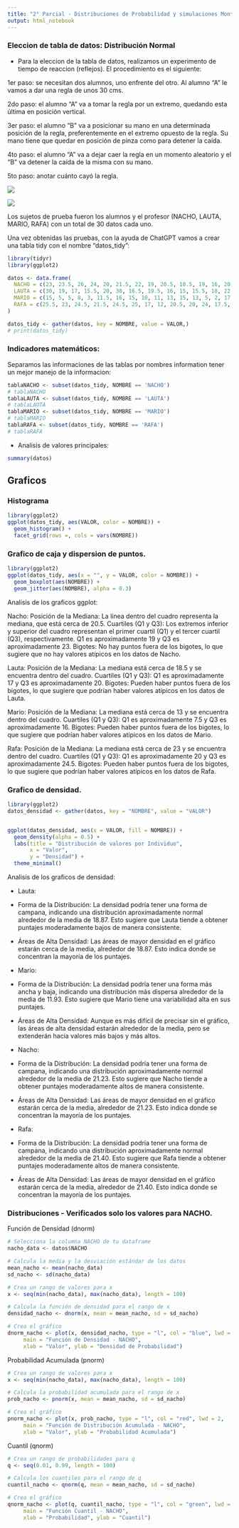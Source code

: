 ```yaml
---
title: "2° Parcial - Distribuciones de Probabilidad y simulaciones Montecarlo - "
output: html_notebook
---
```


### Eleccion de tabla de datos: Distribución Normal

-   Para la eleccion de la tabla de datos, realizamos un experimento de tiempo de reaccion (reflejos). El procedimiento es el siguiente:

1er paso: se necesitan dos alumnos, uno enfrente del otro. Al alumno “A” le vamos a dar una regla de unos 30 cms.

2do paso: el alumno “A” va a tomar la regla por un extremo, quedando esta última en posición vertical. 

3er paso: el alumno “B” va a posicionar su mano en una determinada posición de la regla, preferentemente en el extremo opuesto de la regla. Su mano tiene que quedar en posición de pinza como para detener la caída. 

4to paso: el alumno “A” va a dejar caer la regla en un momento aleatorio y el “B” va detener la caída de la misma con su mano.

5to paso: anotar cuánto cayó la regla. 



![](alumnoA.png)

![](alumnoB.png)

Los sujetos de prueba fueron los alumnos y el profesor (NACHO, LAUTA, MARIO, RAFA) con un total de 30 datos cada uno.

Una vez obtenidas las pruebas, con la ayuda de ChatGPT vamos a crear una tabla tidy con el nombre "datos_tidy": 


```r
library(tidyr)
library(ggplot2)

datos <- data.frame(
  NACHO = c(23, 23.5, 26, 24, 20, 21.5, 22, 19, 20.5, 18.5, 19, 16, 20, 20.5, 29, 24, 24, 21.5, 19, 27, 22, 19, 21.5, 14.5, 17.5, 19, 23, 20.5, 20.5, 16.5),
  LAUTA = c(30, 19, 17, 15.5, 20, 30, 16.5, 19.5, 16, 15, 15.5, 18, 22, 19, 17, 18.5, 18.5, 17, 18, 17, 18, 18, 17.5, 17, 20, 20, 18, 20.5, 14.5, 20),
  MARIO = c(15, 5, 5, 8, 3, 11.5, 16, 15, 10, 11, 13, 15, 13, 5, 2, 17, 19, 10, 7, 25, 11, 3, 5, 17, 12, 19, 17, 4, 19, 12),
  RAFA = c(25.5, 23, 24.5, 21.5, 24.5, 25, 17, 12, 20.5, 20, 24, 17.5, 23.5, 18, 25.5, 25.5, 30, 27.5, 20, 22, 20.5, 24, 23, 24.5, 20.5, 20.5, 23, 20, 18, 24)
)

datos_tidy <- gather(datos, key = NOMBRE, value = VALOR,)
# print(datos_tidy)
```
### Indicadores matemáticos:

Separamos las informaciones de las tablas por nombres information tener un mejor manejo de la informacion:

```r
tablaNACHO <- subset(datos_tidy, NOMBRE == 'NACHO')
# tablaNACHO
tablaLAUTA <- subset(datos_tidy, NOMBRE == 'LAUTA')
# tablaLAUTA
tablaMARIO <- subset(datos_tidy, NOMBRE == 'MARIO')
# tablaMARIO
tablaRAFA <- subset(datos_tidy, NOMBRE == 'RAFA')
# tablaRAFA
```

-   Analisis de valores principales:

```r
summary(datos)
```




## Graficos

### Histograma
```r
library(ggplot2)
ggplot(datos_tidy, aes(VALOR, color = NOMBRE)) +
  geom_histogram() +
  facet_grid(rows =, cols = vars(NOMBRE))
```

### Grafico de caja y dispersion de puntos.

```r
library(ggplot2)
ggplot(datos_tidy, aes(x = "", y = VALOR, color = NOMBRE)) +
  geom_boxplot(aes(NOMBRE)) +
  geom_jitter(aes(NOMBRE), alpha = 0.3)
```
Analisis de los graficos ggplot:

Nacho:
Posición de la Mediana: La línea dentro del cuadro representa la mediana, que está cerca de 20.5.
Cuartiles (Q1 y Q3): Los extremos inferior y superior del cuadro representan el primer cuartil (Q1) y el tercer cuartil (Q3), respectivamente. Q1 es aproximadamente 19 y Q3 es aproximadamente 23.
Bigotes: No hay puntos fuera de los bigotes, lo que sugiere que no hay valores atípicos en los datos de Nacho.

Lauta:
Posición de la Mediana: La mediana está cerca de 18.5 y se encuentra dentro del cuadro.
Cuartiles (Q1 y Q3): Q1 es aproximadamente 17 y Q3 es aproximadamente 20.
Bigotes: Pueden haber puntos fuera de los bigotes, lo que sugiere que podrían haber valores atípicos en los datos de Lauta.

Mario:
Posición de la Mediana: La mediana está cerca de 13 y se encuentra dentro del cuadro.
Cuartiles (Q1 y Q3): Q1 es aproximadamente 7.5 y Q3 es aproximadamente 16.
Bigotes: Pueden haber puntos fuera de los bigotes, lo que sugiere que podrían haber valores atípicos en los datos de Mario.

Rafa:
Posición de la Mediana: La mediana está cerca de 23 y se encuentra dentro del cuadro.
Cuartiles (Q1 y Q3): Q1 es aproximadamente 20 y Q3 es aproximadamente 24.5.
Bigotes: Pueden haber puntos fuera de los bigotes, lo que sugiere que podrían haber valores atípicos en los datos de Rafa.

### Grafico de densidad.

```r
library(ggplot2)
datos_densidad <- gather(datos, key = "NOMBRE", value = "VALOR")


ggplot(datos_densidad, aes(x = VALOR, fill = NOMBRE)) +
  geom_density(alpha = 0.5) +
  labs(title = "Distribución de valores por Individuo",
       x = "Valor",
       y = "Densidad") +
  theme_minimal()
```

Analisis de los graficos de densidad:

- Lauta:
+ Forma de la Distribución: La densidad podría tener una forma de campana, indicando una distribución aproximadamente normal alrededor de la media de 18.87. Esto sugiere que Lauta tiende a obtener puntajes moderadamente bajos de manera consistente.
+ Áreas de Alta Densidad: Las áreas de mayor densidad en el gráfico estarán cerca de la media, alrededor de 18.87. Esto indica donde se concentran la mayoría de los puntajes.

- Mario:
+ Forma de la Distribución: La densidad podría tener una forma más ancha y baja, indicando una distribución más dispersa alrededor de la media de 11.93. Esto sugiere que Mario tiene una variabilidad alta en sus puntajes.
+ Áreas de Alta Densidad: Aunque es más difícil de precisar sin el gráfico, las áreas de alta densidad estarán alrededor de la media, pero se extenderán hacia valores más bajos y más altos.

- Nacho:
+ Forma de la Distribución: La densidad podría tener una forma de campana, indicando una distribución aproximadamente normal alrededor de la media de 21.23. Esto sugiere que Nacho tiende a obtener puntajes moderadamente altos de manera consistente.
+ Áreas de Alta Densidad: Las áreas de mayor densidad en el gráfico estarán cerca de la media, alrededor de 21.23. Esto indica donde se concentran la mayoría de los puntajes.

- Rafa:
- Forma de la Distribución: La densidad podría tener una forma de campana, indicando una distribución aproximadamente normal alrededor de la media de 21.40. Esto sugiere que Rafa tiende a obtener puntajes moderadamente altos de manera consistente.
- Áreas de Alta Densidad: Las áreas de mayor densidad en el gráfico estarán cerca de la media, alrededor de 21.40. Esto indica donde se concentran la mayoría de los puntajes.

### Distribuciones - Verificados solo los valores para NACHO.

Función de Densidad (dnorm)
```r

# Selecciona la columna NACHO de tu dataframe
nacho_data <- datos$NACHO

# Calcula la media y la desviación estándar de los datos
mean_nacho <- mean(nacho_data)
sd_nacho <- sd(nacho_data)

# Crea un rango de valores para x
x <- seq(min(nacho_data), max(nacho_data), length = 100)

# Calcula la función de densidad para el rango de x
densidad_nacho <- dnorm(x, mean = mean_nacho, sd = sd_nacho)

# Crea el gráfico
dnorm_nacho <- plot(x, densidad_nacho, type = "l", col = "blue", lwd = 2, 
     main = "Función de Densidad - NACHO",
     xlab = "Valor", ylab = "Densidad de Probabilidad")


```
Probabilidad Acumulada (pnorm)

```r
# Crea un rango de valores para x
x <- seq(min(nacho_data), max(nacho_data), length = 100)

# Calcula la probabilidad acumulada para el rango de x
prob_nacho <- pnorm(x, mean = mean_nacho, sd = sd_nacho)

# Crea el gráfico
pnorm_nacho <- plot(x, prob_nacho, type = "l", col = "red", lwd = 2, 
     main = "Función de Distribución Acumulada - NACHO",
     xlab = "Valor", ylab = "Probabilidad Acumulada")
```
Cuantil (qnorm)

```r
# Crea un rango de probabilidades para q
q <- seq(0.01, 0.99, length = 100)

# Calcula los cuantiles para el rango de q
cuantil_nacho <- qnorm(q, mean = mean_nacho, sd = sd_nacho)

# Crea el gráfico
qnorm_nacho <- plot(q, cuantil_nacho, type = "l", col = "green", lwd = 2, 
     main = "Función Cuantil - NACHO",
     xlab = "Probabilidad", ylab = "Cuantil")
```
